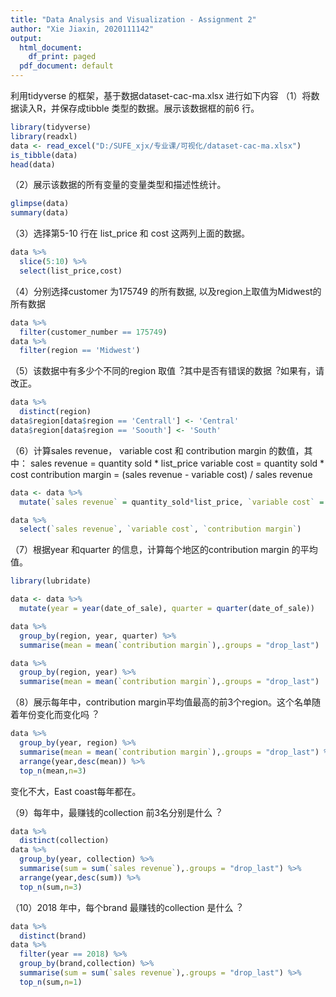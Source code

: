 ```yaml
---
title: "Data Analysis and Visualization - Assignment 2"
author: "Xie Jiaxin, 2020111142"
output:
  html_document:
    df_print: paged
  pdf_document: default
---
```

利⽤tidyverse 的框架，基于数据dataset-cac-ma.xlsx 进⾏如下内容
（1）将数据读入R，并保存成tibble 类型的数据。展⽰该数据框的前6 ⾏。

```r
library(tidyverse)
library(readxl)
data <- read_excel("D:/SUFE_xjx/专业课/可视化/dataset-cac-ma.xlsx")
is_tibble(data)
head(data)
```

（2）展⽰该数据的所有变量的变量类型和描述性统计。

```r
glimpse(data)
summary(data)
```

（3）选择第5-10 ⾏在 list_price 和 cost 这两列上⾯的数据。

```r
data %>%
  slice(5:10) %>%
  select(list_price,cost)
```

（4）分别选择customer 为175749 的所有数据, 以及region上取值为Midwest的所有数据


```r
data %>%
  filter(customer_number == 175749)
data %>%
  filter(region == 'Midwest')
```

（5）该数据中有多少个不同的region 取值︖其中是否有错误的数据︖如果有，请改正。

```r
data %>%
  distinct(region)
data$region[data$region == 'Centrall'] <- 'Central'
data$region[data$region == 'Soouth'] <- 'South'
```

（6）计算sales revenue， variable cost 和 contribution margin 的数值，其中：
sales revenue = quantity sold * list_price
variable cost = quantity sold * cost
contribution margin = (sales revenue - variable cost) / sales revenue

```r
data <- data %>%
  mutate(`sales revenue` = quantity_sold*list_price, `variable cost` = quantity_sold * cost, `contribution margin` = (`sales revenue`-`variable cost`)/`sales revenue`)

data %>%
  select(`sales revenue`, `variable cost`, `contribution margin`)
```

（7）根据year 和quarter 的信息，计算每个地区的contribution margin 的平均值。

```r
library(lubridate)

data <- data %>%
  mutate(year = year(date_of_sale), quarter = quarter(date_of_sale))

data %>%
  group_by(region, year, quarter) %>%
  summarise(mean = mean(`contribution margin`),.groups = "drop_last")

data %>%
  group_by(region, year) %>%
  summarise(mean = mean(`contribution margin`),.groups = "drop_last")
```

（8）展⽰每年中，contribution margin平均值最⾼的前3个region。这个名单随着年份变化⽽变化吗︖

```r

data %>%
  group_by(year, region) %>%
  summarise(mean = mean(`contribution margin`),.groups = "drop_last") %>%
  arrange(year,desc(mean)) %>%
  top_n(mean,n=3)
```

变化不大，East coast每年都在。

（9）每年中，最赚钱的collection 前3名分别是什么︖

```r
data %>%
  distinct(collection)
data %>%
  group_by(year, collection) %>%
  summarise(sum = sum(`sales revenue`),.groups = "drop_last") %>%
  arrange(year,desc(sum)) %>%
  top_n(sum,n=3)
```

（10）2018 年中，每个brand 最赚钱的collection 是什么︖

```r
data %>%
  distinct(brand)
data %>%
  filter(year == 2018) %>%
  group_by(brand,collection) %>%
  summarise(sum = sum(`sales revenue`),.groups = "drop_last") %>%
  top_n(sum,n=1)
```
